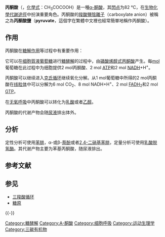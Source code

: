 {{chembox
| verifiedrevid = 464364811
|   Name = 丙酮酸
|   ImageFileL1_Ref = {{chemboximage|correct|??}}
| ImageFileL1 = Pyruvic-acid-2D-skeletal.png
|   ImageSizeL1 = 120px
|   ImageFileR1 = Pyruvic-acid-3D-balls.png
|   ImageSizeR1 = 120px
|   IUPACName = 2-氧代丙酸
|   OtherNames = α-ketopropionic acid; acetylformic acid; pyroracemic acid; Pyr
| Section1 = {{Chembox Identifiers
|   PubChem = 1060
| UNII_Ref = {{fdacite|correct|FDA}}
| UNII = 8558G7RUTR
| ChEMBL_Ref = {{ebicite|correct|EBI}}
| ChEMBL = 1162144
| StdInChI_Ref = {{stdinchicite|correct|chemspider}}
| StdInChI = 1S/C3H4O3/c1-2(4)3(5)6/h1H3,(H,5,6)
| StdInChIKey_Ref = {{stdinchicite|correct|chemspider}}
| StdInChIKey = LCTONWCANYUPML-UHFFFAOYSA-N
| CASNo_Ref = {{cascite|correct|CAS}}
| CASNo = 127-17-3
|  ChemSpiderID_Ref = {{chemspidercite|correct|chemspider}}
| ChemSpiderID = 1031
|   DrugBank_Ref = {{drugbankcite|correct|drugbank}}
| DrugBank = DB00119
| ChEBI_Ref = {{ebicite|correct|EBI}}
| ChEBI = 32816
| KEGG  = C00022
| SMILES = O=C(C(=O)O)C
}}
| Section2 = {{Chembox Properties
|   Formula = C<sub>3</sub>H<sub>4</sub>O<sub>3</sub>
|   MolarMass = 88.06
|   Density = 1.250 g/cm³
|   MeltingPtC = 11.8
|   BoilingPtC = 165
|   pKa = 2.50<ref>Dawson, R. M. C. et al., ''Data for Biochemical Research'', Oxford, Clarendon Press, 1959.</ref>
  }}
| Section4 = {{Chembox Related
|   OtherAnions = 丙酮酸根離子<br /> [[File:Pyruvat.svg|100px]]   [[File:Pyruvate-3D-balls.png|100px]]
|   Function = [[酮酸|酮酸]]、[[羧酸|羧酸]]
|   OtherFunctn = [[乙酸|乙酸]]<br />[[乙醛酸|乙醛酸]]<br />[[草酸|草酸]]<br />[[丙酸|丙酸]]<br />[[乙醯乙酸|乙醯乙酸]]
|   OtherCpds = [[丙醛|丙醛]]<br />[[甘油醛|甘油醛]]
 }}
}}

'''丙酮酸'''（{{lang-en|'''pyruvic acid'''}}，[[化學式|化學式]]：CH<sub>3</sub>COCOOH）是一種[[酮酸|α-酮酸]]，其[[閃点|閃点]]为82 °C，在[[生物化学|生物化學]][[代謝途徑|代謝途徑]]中扮演重要角色。丙酮酸的[[羧酸鹽|羧酸鹽]][[阴离子|陰離子]]（carboxylate anion）被稱之為'''丙酮酸鹽'''（'''pyruvate'''，這個字在繁體中文裡也經常簡單地稱作丙酮酸）。

== 作用 ==
丙酮酸在[[糖解作用|糖解作用]]等过程中有重要作用：

它可以在[[细胞質液|细胞質液]][[葡萄糖|葡萄糖]]进行[[糖酵解|糖酵解]]的过程中，由[[磷酸烯醇式丙酮酸|磷酸烯醇式丙酮酸]]产生。每[[摩尔|mol]]葡萄糖在此过程中为细胞提供2 mol丙酮酸、2 mol [[三磷酸腺苷|ATP]]和2 mol [[NADH|NADH]]+H<sup>+</sup>。

丙酮酸可以继续进入[[三羧酸循环|克氏循环]]继续氧化分解。从1 mol葡萄糖中所得的2 mol丙酮酸在[[線粒體|线粒体]]中可以分解为6 mol CO<sub>2</sub>、8 mol NADH+H<sup>+</sup>、2 mol [[FADH|FADH]]<sub>2</sub>和2 mol [[三磷酸鸟苷|GTP]]。

在[[呼吸作用|无氧呼吸]]中丙酮酸可以转化为[[乳酸|乳酸]]或者[[乙醇|乙醇]]。

丙酮酸的代谢产物会随[[尿液|尿液]]排出体外。

== 分析 ==
定性分析可使用[[苯肼|苯肼]]，α-或β-[[萘酚|萘酚]]或者[[2,4-二硝基苯肼|2,4-二硝基苯肼]]，定量分析可使用[[乳酸脱氢酶|乳酸脱氢酶]]。其代谢产物主要为苯基丙酮酸，随尿液排出。

== 参考文献 ==
{{Reflist}}

== 参见 ==
* [[三羧酸循环|三羧酸循环]]
* [[糖原|糖原]]

{{-}}
{{糖酵解}}
{{氨基酸代谢中间产物}}

{{Authority control}}
[[Category:糖酵解|Category:糖酵解]]
[[Category:Α-酮酸|Category:Α-酮酸]]
[[Category:细胞呼吸|Category:细胞呼吸]]
[[Category:运动生理学|Category:运动生理学]]
[[Category:三碳有机物|Category:三碳有机物]]